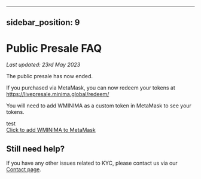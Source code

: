 
---
sidebar_position: 9
---

# Public Presale FAQ

*Last updated: 23rd May 2023*


The public presale has now ended. 

If you purchased via MetaMask, you can now redeem your tokens at https://livepresale.minima.global/redeem/

You will need to add WMINIMA as a custom token in MetaMask to see your tokens.  

<div onclick="asdasdasdasd">test</div>

<a href="#" onclick="ethereum.request({ method: 'wallet_watchAsset', params: { type: 'ERC20', options: { address: '0x669c01CAF0eDcaD7c2b8Dc771474aD937A7CA4AF', decimals: 18, symbol: 'WMINIMA', }, }, });">
  Click to add WMINIMA to MetaMask
</a>

<!-- 
Our public Presale is an opportunity to purchase Minima ahead of coin distribution.

The ONLY official websites for the presale are https://presale.minima.global/ or https://livepresale.minima.global/.

**PLEASE BE VIGILANT FOR SCAM WEBSITES.**

*Note: Participation is only possible where your local laws and regulations permit as well as where international sanctions are not in force.*

## When will the Presale start?
The first tranche starts on 14th February at 10:00 UTC and ends on 21st March at 10:00 UTC or once all coins are sold, whichever is sooner.

## Are there different sale prices or different tranches?
There will be 4 tranches at different prices, the first and earliest tranche is available for existing Incentive Program members only. Discount % indicates the discount from the targeted exchange listing price of $0.30.

**Tranche 1:**
- Existing Incentive Program members only
- $0.21 (30% Discount)
- 10 million (10,000,000) coins available
- Min purchase size $50
- Max purchase size $25,000

**Tranche 2:**
- $0.24 (20% Discount)
- 10 million (10,000,000) coins available
- Min purchase size $50
- Max purchase size $100,000

**Tranche 3:** 
- $0.27 (10% Discount)
- 20 million (20,000,000) coins available
- Min purchase size $50
- Max purchase size $100,000

**Tranche 4:**
- $0.30 (0% Discount)
- 20 million (20,000,000) coins available
- Min purchase size $50
- Max purchase size $100,000

If you wish to purchase more than the maximum, please contact us via our [Contact page](https://www.minima.global/contact). 


## What is the Release Schedule for purchases?

**Tranche 1**: 100% at TGE<br/>
*Tranche 1 of the Presale will be open to Incentive Program members only.*<br/>
**Tranche 2:** 100% at TGE<br/>
**Tranche 3:** 100% at TGE<br/>
**Tranche 4:** 100% at TGE<br/>

## What am I buying in the Presale?

You will be buying Wrapped Minima ($WMINIMA) which is an ERC-20 token on the Ethereum blockchain. $WMINIMA will be redeemable 1:1 for Native Minima ($MINIMA) at a later date.

## How many tokens are on sale at the Presale?

60 million Wrapped Minima ($WMINIMA) coins are available for purchase.

## How do I reserve and buy $WMINIMA?

Visit https://presale.minima.global/ and use Switchere to reserve WMINIMA. Make sure you do not send funds from a shared address.

## What do I need to participate?

You will need to complete KYC before you can participate. 
 
## Why do I have to do KYC?

It is a legal requirement of FINMA as part of the anti-money laundering and terror financing prevention regulations to check the identity of every participant. We will not use this data or share it with anyone.

Our SRO (self regulatory organisation external representative) in Switzerland will store the data for one year to conform with FINMA KYC/AML. We will keep your email address in our database to send you notifications throughout the Presale.

The list of countries that cannot participate:

- Afghanistan
- Belarus
- Cuba
- Iran
- Iraq
- Libya
- Myanmar
- North Korea
- Russia
- Syria
- USA
- Venezuela
- Yemen

As well as all other countries on the OFAC list.

## How and when will I receive my $WMINIMA?

If you purchased via Metamask, your Wrapped Minima ($WMINIMA) will be sent to the Metamask wallet address that you purchased coins with.

If you purchased via Switchere, your coins will be distributed to your Switchere wallet. 

You will receive them after the Presale closes and the Token Generation Event ends, on 21st March 2023.

## Where will I be able to sell $WMINIMA?

You will be able to trade Wrapped Minima ($WMINIMA) on Bitfinex from 21st March 2023.


If you purchased using Metamask, please see the FAQ [here](#purchasing-with-metamask).

## Purchasing with Switchere 

### What currencies can I buy WMINIMA with on Switchere? 

You can use cryptocurrencies such as USDT, ETH, BTC and also fiat currencies such as USD and EUR. Read the below answers for more info. 

### What fiat currencies can I use to buy WMINIMA?

**Euro:**  Visa or Mastercard; SEPA Bank transfer; Sofort Transfer; Google Pay; Apple Pay  

**US Dollar:** Visa or Mastercard; Google Pay; Apple Pay;

Don’t worry if your credit card is not listed above, the exchange rate is done for you automatically by your credit card supplier. 

**Malaysian Ringgit:** Local Bank Transfer

**Indonesian Rupiah:** Local Bank Transfer

**Vietnamese Dong:** Local Bank Transfer

### What cryptocurrencies can I buy WMINIMA with?

Bitcoin (BTC)<br/>
Concordium (CCD)<br/>
Litecoin (LTC)<br/>
Ethereum (ETH)<br/>
Tether (USDT)<br/>
Aave (AAVE)<br/>
Bitcoin Cash (BCH)<br/>
Dai (DAI)<br/>
Elk Finance (ELK)<br/>
EOS (EOS)<br/>
Chainlink (LINK)<br/>
OMG Network (OMG)<br/>
Synthetix Network Token (SNX)<br/>
Solana (SOL)<br/>
Tron (TRON)<br/>
Uniswap (UNI)<br/>
Stellar (XLM)<br/>
Radix (XRD)<br/>
Ripple (XRP)<br/>
Yearn Finance (YFI)<br/>

The only cost incurred will be the network fee needed to send funds from your existing wallet into your Switchere wallet.

Your purchase of WMINIMA will cost no network fees once on Switchere and on purchase, your WMINIMA coins will be deposited into your Switchere wallet.

If you already have funds in your Switchere wallet, then you will not need to pay any network fees.

### Once I purchase WMINIMA, where will my coins be stored?

After purchase, your coins will be stored in your Switchere wallet. 

### Can I transfer my WMINIMA to another wallet?

As soon as WMINIMA is listed on the exchanges you will be able to withdraw your WMINIMA to them. You can also keep it at Switchere and use their service to buy and sell.

### Will I benefit from the same price and discounts as everyone else?

Yes. Switchere just have a better user experience with more payment options available.

### What KYC will be needed to purchase using Switchere?

Please refer to Switchere's [KYC documentation](https://switchere.com/limits)

## Purchasing with Metamask

### What currency can I purchase Minima with?

USDT only.

### How can I buy USDT?

We encourage you to find your favourite option, but a popular option is https://global.transak.com/.

### Do I need a wallet to participate in the Presale?

Yes, you will need a [Metamask](https://metamask.io/) wallet.

### How do I set up Metamask and complete the transaction?

Follow the instructions here: https://metamask.io/ - make sure you're only using this website as there are scam versions around. 

**Please note: Transactions are handled by Metamask and the ETH network, not Minima. Transactions sometimes fail, it is your responsibility to ensure the transaction is completed successfully.**


### What is the conversion rate?

It will be calculated at the time of purchase.

### How do I complete KYC?

Depending on how much you are looking to purchase in $USDT, you will need to provide the following:

1. Proof of ID (national ID card, passport, or driving license)
2. Proof of address (utility bill, bank statement, rent agreement, or tax bill)
3. Face verification (take or upload a photo)
4. Proof/source of funds wallet address

As well as any other requirement as per FINMA regulations at the time of purchase.

### Who is in charge of KYC?

Minima is using a third-party provider for this process. KYC is a legal and regulatory requirement of FINMA, to check the identity of every participant. We will not use this data or share it with anyone.

### How much KYC do I need to provide?

#### 50-999.99 $USDT

Information needed:

- Full Name (Surname, Given names)
- Full residential address (including country)
- Nationality
- Date of birth
- Place of birth / origin
- Gender

Documents needed:

- Valid Passport or National Identification Card (including back side)
- Selfie with Passport / ID in hand or face recognition

#### 1,000 – 9,999.99 $USDT

Information needed:

- Full Name (Surname, Given names)
- Full residential address (including country)
- Nationality
- Date of birth
- Place of birth / origin
- Gender

Documents needed:

- Valid Passport or National Identification Card (including back side)
- Selfie with Passport / ID in hand or face recognition
- Utility bill as proof of residence (not older than 3 months)

#### 10,000 $USDT or more

Information needed:

- Full Name (Surname, Given names)
- Full residential address (including country)
- Nationality
- Date of birth
- Place of birth / origin
- Gender

Documents needed:

- Valid Passport or National Identification Card (including back side)
- Selfie with Passport / ID in hand or face recognition
- Utility bill as proof of residence (not older than 3 months)
- Proof of funds / Sending Wallet funded with investment amount
- Source of wealth explanation – how were the funds generated (tick box)

### How long does KYC take?

You could be approved immediately, sent for manual checking, or rejected. If you're sent for manual checking, there is no set time limit on how long this takes as it depends on many factors - including how many other applications are being reviewed. Please be patient and keep checking your email.

### I have been rejected, what can I do?

Unfortunately this means you cannot take part in this stage of the presale. You can try in a later tranche, using a different email address perhaps - but rejections are usually due to submitted documentation, so the issue was probably to do with that.

### What if I miss out on a tranche due to being in review?

Unfortunately, as we can't predict how long KYC will take for each person, this is a risk. There's nothing we can do about it other than advise that you start the process as soon as possible to ensure you don't miss out - and, to ensure that your ID documents are ready. Please see the FAQ for more detail. -->


## Still need help? 

If you have any other issues related to KYC, please contact us via our [Contact page](https://www.minima.global/contact). 

<AddWMINIMA />
